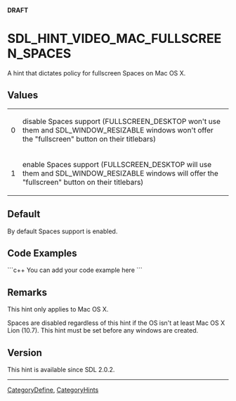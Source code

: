 <!-- # page was renamed from SDL_HINT_VIDEO_FULLSCREEN_SPACES -->
<!-- pragma section-numbers off -->
<!-- pragma camelcase off -->
'''DRAFT'''

<!-- #*^*^*^*^*See http://wiki.libsdl.org/moin.cgi/SGEnumerations for details on editing this page*^*^*^*^* -->


= SDL_HINT_VIDEO_MAC_FULLSCREEN_SPACES =
A hint that dictates policy for fullscreen Spaces on Mac OS X.




== Values ==
{|
|0
|disable Spaces support (FULLSCREEN_DESKTOP won't use them and SDL_WINDOW_RESIZABLE windows won't offer the "fullscreen" button on their titlebars)
|-
|1
|enable Spaces support (FULLSCREEN_DESKTOP will use them and SDL_WINDOW_RESIZABLE windows will offer the "fullscreen" button on their titlebars)
|}


== Default ==
By default Spaces support is enabled.


== Code Examples ==
```c++
You can add your code example here
```

<!-- #Leave this section as-is unless you have a code example to put in.  In that case, replace You can add your code example here with your code example following the Style Guide instructions.  Leave the rest of the markup alone and delete this comment. -->


== Remarks ==
This hint only applies to Mac OS X.

Spaces are disabled regardless of this hint if the OS isn't at least Mac OS X Lion (10.7). This hint must be set before any windows are created.

== Version ==
This hint is available since SDL 2.0.2.

----
[[CategoryDefine]], [[CategoryHints]]
<!-- #See the Style Guide for instructions on editing the footer. -->
